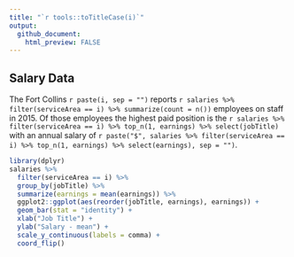 ```yaml
---
title: "`r tools::toTitleCase(i)`"
output:
  github_document:
    html_preview: FALSE
---
```


## Salary Data

The Fort Collins `r paste(i, sep = "")` reports 
`r salaries %>% filter(serviceArea == i) %>% summarize(count = n())` employees on
staff in 2015. Of those employees the highest paid position is the
`r salaries %>% filter(serviceArea == i) %>% top_n(1, earnings) %>% select(jobTitle)` with
an annual salary of 
`r paste("$", salaries %>% filter(serviceArea == i) %>% top_n(1, earnings) %>% select(earnings), sep = "")`.

```r
library(dplyr)
salaries %>% 
  filter(serviceArea == i) %>%
  group_by(jobTitle) %>% 
  summarize(earnings = mean(earnings)) %>% 
  ggplot2::ggplot(aes(reorder(jobTitle, earnings), earnings)) +
  geom_bar(stat = "identity") +
  xlab("Job Title") +
  ylab("Salary - mean") +
  scale_y_continuous(labels = comma) +
  coord_flip()
```